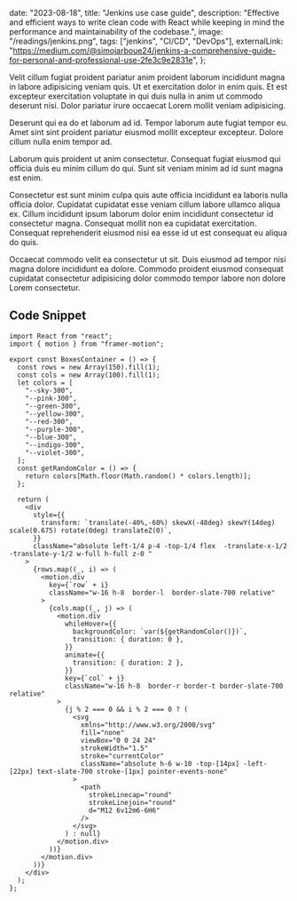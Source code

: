 

  date: "2023-08-18",
  title: "Jenkins use case guide",
  description:
    "Effective and efficient ways to write clean code with React while keeping in mind the performance and maintainability of the codebase.",
  image:
    "/readings/jenkins.png",
  tags: ["jenkins", "CI/CD", "DevOps"],
  externalLink: "https://medium.com/@simojarboue24/jenkins-a-comprehensive-guide-for-personal-and-professional-use-2fe3c9e2831e",
};


Velit cillum fugiat proident pariatur anim proident laborum incididunt magna in labore adipisicing veniam quis. Ut et exercitation dolor in enim quis. Et est excepteur exercitation voluptate in qui duis nulla in anim ut commodo deserunt nisi. Dolor pariatur irure occaecat Lorem mollit veniam adipisicing.

Deserunt qui ea do et laborum ad id. Tempor laborum aute fugiat tempor eu. Amet sint sint proident pariatur eiusmod mollit excepteur excepteur. Dolore cillum nulla enim tempor ad.

Laborum quis proident ut anim consectetur. Consequat fugiat eiusmod qui officia duis eu minim cillum do qui. Sunt sit veniam minim ad id sunt magna est enim.

Consectetur est sunt minim culpa quis aute officia incididunt ea laboris nulla officia dolor. Cupidatat cupidatat esse veniam cillum labore ullamco aliqua ex. Cillum incididunt ipsum laborum dolor enim incididunt consectetur id consectetur magna. Consequat mollit non ea cupidatat exercitation. Consequat reprehenderit eiusmod nisi ea esse id ut est consequat eu aliqua do quis.

Occaecat commodo velit ea consectetur ut sit. Duis eiusmod ad tempor nisi magna dolore incididunt ea dolore. Commodo proident eiusmod consequat cupidatat consectetur adipisicing dolor commodo tempor labore non dolore Lorem consectetur.

## Code Snippet

<CodeWindow title="BoxesContainer.tsx">

```TSX
import React from "react";
import { motion } from "framer-motion";

export const BoxesContainer = () => {
  const rows = new Array(150).fill(1);
  const cols = new Array(100).fill(1);
  let colors = [
    "--sky-300",
    "--pink-300",
    "--green-300",
    "--yellow-300",
    "--red-300",
    "--purple-300",
    "--blue-300",
    "--indigo-300",
    "--violet-300",
  ];
  const getRandomColor = () => {
    return colors[Math.floor(Math.random() * colors.length)];
  };

  return (
    <div
      style={{
        transform: `translate(-40%,-60%) skewX(-48deg) skewY(14deg) scale(0.675) rotate(0deg) translateZ(0)`,
      }}
      className="absolute left-1/4 p-4 -top-1/4 flex  -translate-x-1/2 -translate-y-1/2 w-full h-full z-0 "
    >
      {rows.map((_, i) => (
        <motion.div
          key={`row` + i}
          className="w-16 h-8  border-l  border-slate-700 relative"
        >
          {cols.map((_, j) => (
            <motion.div
              whileHover={{
                backgroundColor: `var(${getRandomColor()})`,
                transition: { duration: 0 },
              }}
              animate={{
                transition: { duration: 2 },
              }}
              key={`col` + j}
              className="w-16 h-8  border-r border-t border-slate-700 relative"
            >
              {j % 2 === 0 && i % 2 === 0 ? (
                <svg
                  xmlns="http://www.w3.org/2000/svg"
                  fill="none"
                  viewBox="0 0 24 24"
                  strokeWidth="1.5"
                  stroke="currentColor"
                  className="absolute h-6 w-10 -top-[14px] -left-[22px] text-slate-700 stroke-[1px] pointer-events-none"
                >
                  <path
                    strokeLinecap="round"
                    strokeLinejoin="round"
                    d="M12 6v12m6-6H6"
                  />
                </svg>
              ) : null}
            </motion.div>
          ))}
        </motion.div>
      ))}
    </div>
  );
};

```

</CodeWindow>
